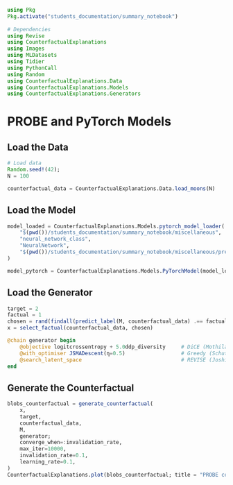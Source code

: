 ```julia
using Pkg
Pkg.activate("students_documentation/summary_notebook")
    
# Dependencies
using Revise
using CounterfactualExplanations
using Images
using MLDatasets
using Tidier
using PythonCall
using Random
using CounterfactualExplanations.Data
using CounterfactualExplanations.Models
using CounterfactualExplanations.Generators
```

# PROBE and PyTorch Models

## Load the Data

```julia
# Load data
Random.seed!(42);
N = 100

counterfactual_data = CounterfactualExplanations.Data.load_moons(N)
```

## Load the Model

```julia
model_loaded = CounterfactualExplanations.Models.pytorch_model_loader(
    "$(pwd())/students_documentation/summary_notebook/miscellaneous",
    "neural_network_class",
    "NeuralNetwork",
    "$(pwd())/students_documentation/summary_notebook/miscellaneous/pretrained_model.pt"
)

model_pytorch = CounterfactualExplanations.Models.PyTorchModel(model_loaded, :classification_binary)
```

## Load the Generator

```julia
target = 2
factual = 1
chosen = rand(findall(predict_label(M, counterfactual_data) .== factual))
x = select_factual(counterfactual_data, chosen)
```

```julia
@chain generator begin
    @objective logitcrossentropy + 5.0ddp_diversity     # DiCE (Mothilal et al. 2020)
    @with_optimiser JSMADescent(η=0.5)                  # Greedy (Schut et al. 2021)
    @search_latent_space                                # REVISE (Joshi et al. 2019)
end
```

## Generate the Counterfactual

```julia
blobs_counterfactual = generate_counterfactual(
    x,
    target,
    counterfactual_data,
    M,
    generator;
    converge_when=:invalidation_rate,
    max_iter=10000,
    invalidation_rate=0.1,
    learning_rate=0.1,
)
CounterfactualExplanations.plot(blobs_counterfactual; title = "PROBE counterfactuals on a PyTorch model")
```

